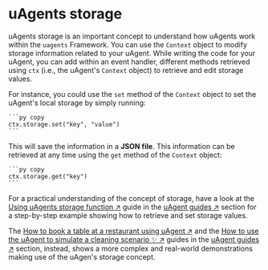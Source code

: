 # uAgents storage

uAgents storage is an important concept to understand how uAgents work within the `uagents` Framework. You can use the `Context` object to modify storage information related to your uAgent. While writing the code for your uAgent, you can add within an event handler, different methods retrieved using `ctx` (i.e., the uAgent's `Context` object) to retrieve and edit storage values.

For instance, you could use the `set` method of the `Context` object to set the uAgent's local storage by simply running:

    ```py copy
    ctx.storage.set("key", "value")
    ```

This will save the information in a **JSON file**. This information can be retrieved at any time using the `get` method of the `Context` object:

    ```py copy
    ctx.storage.get("key")
    ```

For a practical understanding of the concept of storage, have a look at the [Using uAgents storage function ↗️](/guides/agents/storage-function) guide in the [uAgent guides ↗️](/guides#agents) section for a step-by-step example showing how to retrieve and set storage values.

The [How to book a table at a restaurant using uAgent ↗️](/guides/agents/booking-demo) and the [How to use the uAgent to simulate a cleaning scenario ✨ ↗️](/examples/agents-cleaning-demo) guides in the [uAgent guides ↗️](/guides#agents) section, instead, shows a more complex and real-world demonstrations making use of the uAgen's storage concept.
